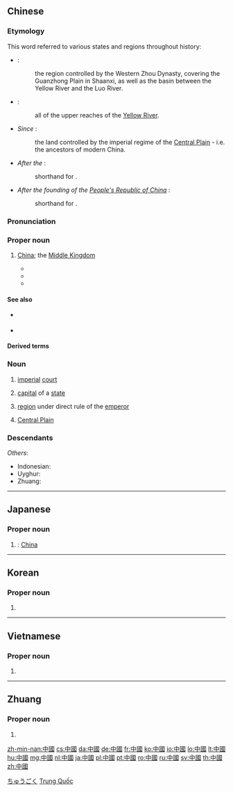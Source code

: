 ==Chinese==
{{zh-forms|s=中国|lit=middle kingdom; central country}}

===Etymology===
This word referred to various states and regions throughout history:
* ''{{w|Western Zhou Dynasty}}'' {{defdate|1046–771 {{BCE}}}}:
*: the region controlled by the Western Zhou Dynasty, covering the Guanzhong Plain in Shaanxi, as well as the basin between the Yellow River and the Luo River.
* ''{{w|Eastern Zhou Dynasty}}'' {{defdate|770–221 {{BCE}}}}:
*: all of the upper reaches of the [[Yellow River]].
* ''Since {{w|Qin Dynasty}}'' {{defdate|221 {{BCE}}–1911 {{CE}}}}:
*: the land controlled by the imperial regime of the [[w:Zhongyuan|Central Plain]] - i.e. the ancestors of modern China.
* ''After the {{w|Xinhai Revolution}}'' {{defdate|1911 {{CE}}}}: 
*: shorthand for {{zh-l|中華民國}}.
* ''After the founding of the [[People's Republic of China]]'' {{defdate|1949 {{CE}}}}: 
*: shorthand for {{zh-l|中華人民共和國}}.

===Pronunciation===
{{zh-pron
|m=Zhōngguó
|ma=Zh-zhongguo.ogg
|c=zung1 gwok3
|c-t=zuung1 gok2
|h=pfs=Chûng-koet;gd=zung1 guêd5
|g=zung1 guet6
|j=zung1 gueh6
|md=Dṳ̆ng-guók
|mn=Tiong-kok
|mn-t=dong1 gog4
|w=1tson koq
|x=zhong1 gue6
|mc=1
|oc=1
|cat=pn,n
}}

===Proper noun===
{{zh-proper noun}}

# [[China]]; the [[Middle Kingdom]]
#: {{zh-x|中國 的 首都{dū} 是 ^北京 。|The capital of '''China''' is Beijing.}}
#* {{zh-x|他 現在 在 ^中國 旅行。|He's travelling around '''China''' right now.}}
#* {{zh-x|你 喜歡 ^中國 文學 嗎？|Do you like '''Chinese''' literature?}}
#* {{zh-x|中國 和平崛起|'''China''''s peaceful rise}}

====See also====
* {{zh-l|華}} {{qualifier|abbreviation}}
* {{zh-l|天下}} {{qualifier|lofty}}

====Derived terms====
{{zh-der|中國本土|中國城|中國大陸|中國工農紅軍|中國話|中國化|中國畫|中國結|中國內地|中國人民解放軍|中國人|中國式|中國通|中國學|中國語|中國中心主義|中國字}}

===Noun===
{{zh-noun}}

# {{lb|zh|archaic}} [[imperial]] [[court]]
# {{lb|zh|archaic}} [[capital]] of a [[state]]
# {{lb|zh|archaic}} [[region]] under direct rule of the [[emperor]]
# {{lb|zh|archaic}} [[w:Zhongyuan|Central Plain]]

===Descendants===
{{CJKV||ちゅうごく|중국|Trung Quốc|j=中国}}
''Others'':
* Indonesian: {{l|id|Tiongkok}}
* Uyghur: {{l|ug|جۇڭگو}}
* Zhuang: {{l|za|Cunghgoz}}

{{zh-cat|Countries}}

----

==Japanese==
{{ja-kanjitab|ちゅう|こく|k2=ごく|r=y|yomi=on}}

===Proper noun===
{{ja-pos|ちゅうごく|shin=中国|proper}}

# {{kyujitai spelling of|中国}}: [[China]]

[[Category:ja:Countries|ちゅうごく]]

----

==Korean==
{{ko-hanjatab}}

===Proper noun===
{{ko-propn|hangeul=중국}}

# {{hanja form of|중국|China}}

----

==Vietnamese==
{{vi-hantutab}}

===Proper noun===
{{vi-proper noun|sc=Hani}}

# {{han tu form of|Trung Quốc|[[China]]}}

[[Category:Vietnamese proper nouns|Trung Quốc]]

----

==Zhuang==

===Proper noun===
{{za-head|proper noun|s=中国}}

# {{za-sawndip form of|t|Cunghgoz}}

[[zh-min-nan:中國]]
[[cs:中國]]
[[da:中國]]
[[de:中國]]
[[fr:中國]]
[[ko:中國]]
[[io:中國]]
[[lo:中國]]
[[lt:中國]]
[[hu:中國]]
[[mg:中國]]
[[nl:中國]]
[[ja:中國]]
[[pl:中國]]
[[pt:中國]]
[[ro:中國]]
[[ru:中國]]
[[sv:中國]]
[[th:中國]]
[[zh:中國]]